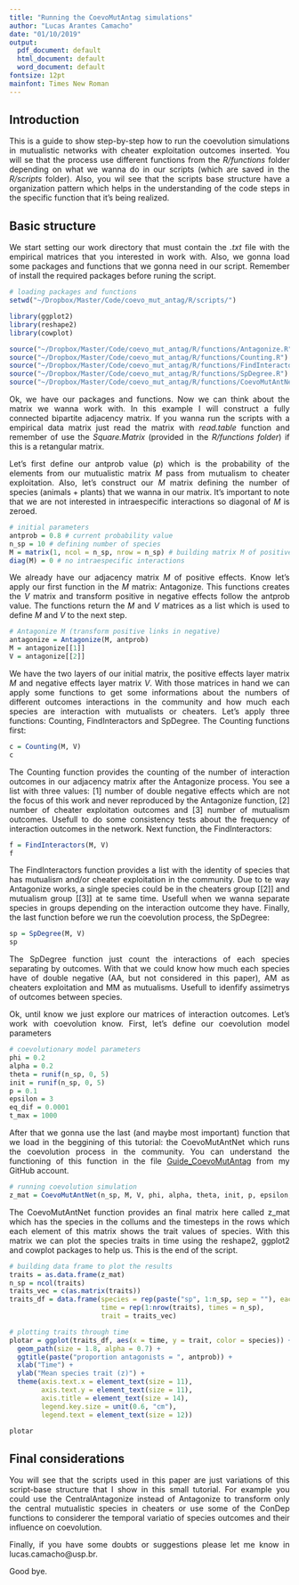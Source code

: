```yaml
---
title: "Running the CoevoMutAntag simulations"
author: "Lucas Arantes Camacho"
date: "01/10/2019"
output:
  pdf_document: default
  html_document: default
  word_document: default
fontsize: 12pt
mainfont: Times New Roman
---
```


<style>
body {
text-align: justify}
</style>

## Introduction

This is a guide to show step-by-step how to run the coevolution simulations in mutualistic networks with cheater exploitation outcomes inserted. You will se that the process use different functions from the *R/functions* folder depending on what we wanna do in our scripts (which are saved in the *R/scripts* folder). Also, you wil see that the scripts base structure have a organization pattern which helps in the understanding of the code steps in the specific function that it's being realized. 

## Basic structure
We start setting our work directory that must contain the *.txt* file with the empirical matrices that you interested in work with. Also, we gonna load some packages and functions that we gonna need in our script. Remember of install the required packages before runing the script.

```r
# loading packages and functions
setwd("~/Dropbox/Master/Code/coevo_mut_antag/R/scripts/")

library(ggplot2)
library(reshape2)
library(cowplot)

source("~/Dropbox/Master/Code/coevo_mut_antag/R/functions/Antagonize.R")
source("~/Dropbox/Master/Code/coevo_mut_antag/R/functions/Counting.R")
source("~/Dropbox/Master/Code/coevo_mut_antag/R/functions/FindInteractors.R")
source("~/Dropbox/Master/Code/coevo_mut_antag/R/functions/SpDegree.R")
source("~/Dropbox/Master/Code/coevo_mut_antag/R/functions/CoevoMutAntNet.R")

```

Ok, we have our packages and functions. Now we can think about the matrix we wanna work with. In this example I will construct a fully connected bipartite adjacency matrix. If you wanna run the scripts with a empirical data matrix just read the matrix with *read.table* function and remember of use the *Square.Matrix* (provided in the *R/functions folder*) if this is a retangular matrix.

Let's first define our antprob value (*p*) which is the probability of the elements from our mutualistic matrix *M* pass from mutualism to cheater exploitation. Also, let's construct our *M* matrix defining the number of species (animals + plants) that we wanna in our matrix. It's important to note that we are not interested in intraespecific interactions so diagonal of *M* is zeroed.

```r
# initial parameters
antprob = 0.8 # current probability value
n_sp = 10 # defining number of species
M = matrix(1, ncol = n_sp, nrow = n_sp) # building matrix M of positive outcomes
diag(M) = 0 # no intraespecific interactions
```

We already have our adjacency matrix *M* of positive effects. Know let's apply our first function in the *M* matrix: Antagonize. This functions creates the *V* matrix and transform positive in negative effects follow the antprob value. The functions return the *M* and *V* matrices as a list which is used to define *M* and *V* to the next step. 

```r
# Antagonize M (transform positive links in negative)
antagonize = Antagonize(M, antprob)
M = antagonize[[1]]
V = antagonize[[2]]
```

We have the two layers of our initial matrix, the positive effects layer matrix *M* and negative effects layer matrix *V*. With those matrices in hand we can apply some functions to get some informations about the numbers of different outcomes interactions in the community and how much each species are interaction with mutualists or cheaters. Let's apply three functions: Counting, FindInteractors and SpDegree. The Counting functions first:

```r
c = Counting(M, V)
c
```

The Counting function provides the counting of the number of interaction outcomes in our adjacency matrix after the Antagonize process. You see a list with three values: [1] number of double negative effects which are not the focus of this work and never reproduced by the Antagonize function, [2] number of cheater exploitation outcomes and [3] number of mutualism outcomes. Usefull to do some consistency tests about the frequency of interaction outcomes in the network. Next function, the FindInteractors:

```r
f = FindInteractors(M, V)
f
```

The FindInteractors function provides a list with the identity of species that has mutualism and/or cheater exploitation in the community. Due to te way Antagonize works, a single species could be in the cheaters group [[2]] and mutualism group [[3]] at te same time. Usefull when we wanna separate species in groups depending on the interaction outcome they have. Finally, the last function before we run the coevolution process, the SpDegree:

```r
sp = SpDegree(M, V)
sp
```

The SpDegree function just count the interactions of each species separating by outcomes. With that we could know how much each species have of double negative (AA, but not considered in this paper), AM as cheaters exploitation and MM as mutualisms. Usefull to idenfify assimetrys of outcomes between species.

Ok, until know we just explore our matrices of interaction outcomes. Let's work with coevolution know. First, let's define our coevolution model parameters

```r
# coevolutionary model parameters
phi = 0.2
alpha = 0.2
theta = runif(n_sp, 0, 5)
init = runif(n_sp, 0, 5)
p = 0.1
epsilon = 3
eq_dif = 0.0001
t_max = 1000
```

After that we gonna use the last (and maybe most important) function that we load in the beggining of this tutorial: the CoevoMutAntNet which runs the coevolution process in the community. You can understand the functioning of this function in the file [Guide_CoevoMutAntag]() from my GitHub account.

```r
# running coevolution simulation
z_mat = CoevoMutAntNet(n_sp, M, V, phi, alpha, theta, init, p, epsilon, eq_dif, t_max)

```

The CoevoMutAntNet function provides an final matrix here called z_mat which has the species in the collums and the timesteps in the rows which each element of this matrix shows the trait values of species. With this matrix we can plot the species traits in time using the reshape2, ggplot2 and cowplot packages to help us. This is the end of the script.

```r
# building data frame to plot the results
traits = as.data.frame(z_mat)
n_sp = ncol(traits)
traits_vec = c(as.matrix(traits))
traits_df = data.frame(species = rep(paste("sp", 1:n_sp, sep = ""), each = nrow(traits)),
                       time = rep(1:nrow(traits), times = n_sp),
                       trait = traits_vec)

# plotting traits through time
plotar = ggplot(traits_df, aes(x = time, y = trait, color = species)) +
  geom_path(size = 1.8, alpha = 0.7) + 
  ggtitle(paste("proportion antagonists = ", antprob)) +
  xlab("Time") + 
  ylab("Mean species trait (z)") +
  theme(axis.text.x = element_text(size = 11),
        axis.text.y = element_text(size = 11),
        axis.title = element_text(size = 14), 
        legend.key.size = unit(0.6, "cm"),
        legend.text = element_text(size = 12))

plotar
```

## Final considerations
You will see that the scripts used in this paper are just variations of this script-base structure that I show in this small tutorial. For example you could use the CentralAntagonize instead of Antagonize to transform only the central mutualistic species in cheaters or use some of the ConDep functions to considerer the temporal variatio of species outcomes and their influence on coevolution.

Finally, if you have some doubts or suggestions please let me know in lucas.camacho@usp.br. 

Good bye.